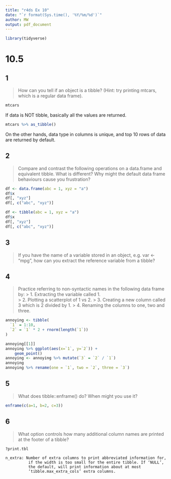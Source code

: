 ```yaml
---
title: "r4ds Ex 10"
date: "`r format(Sys.time(), '%Y/%m/%d')`"
author: MW
output: pdf_document
---
```


```r
library(tidyverse)
```


# 10.5
## 1
>    
>	How can you tell if an object is a tibble? (Hint: try printing mtcars, which is a regular data frame).
> 

```r
mtcars
```
  
If data is NOT tibble, basically all the values are returned.

```r
mtcars %>% as_tibble()
```
  
On the other hands, data type in columns is unique, and top 10 rows of data are returned by default.

## 2
>  
> Compare and contrast the following operations on a data.frame and equivalent tibble. What is different? Why might the default data frame behaviours cause you frustration?
>

```r
df <- data.frame(abc = 1, xyz = "a")
df$x
df[, "xyz"]
df[, c("abc", "xyz")]
```


```r
df <- tibble(abc = 1, xyz = "a")
df$x
df[, "xyz"]
df[, c("abc", "xyz")]
```

## 3
>
> If you have the name of a variable stored in an object, e.g. var <- "mpg", how can you extract the reference variable from a tibble?
>

## 4
>  
> Practice referring to non-syntactic names in the following data frame by:
> > 1. Extracting the variable called 1.	
> > 2. Plotting a scatterplot of 1 vs 2.
> > 3. Creating a new column called 3 which is 2 divided by 1.
> > 4. Renaming the columns to one, two and three.
```r
annoying <- tibble(
  `1` = 1:10,
  `2` = `1` * 2 + rnorm(length(`1`))
)
```

```r
annoying[[1]]
annoying %>% ggplot(aes(x=`1`, y=`2`)) +
	geom_point()
annoying <- annoying %>% mutate(`3` = `2` / `1`)
annoying
annoying %>% rename(one = `1`, two = `2`, three = `3`)
```

## 5
> 
> What does tibble::enframe() do? When might you use it?
> 

```r
enframe(c(a=1, b=2, c=3))
```

## 6
>
> What option controls how many additional column names are printed at the footer of a tibble?
> 
  
```
?print.tbl
```

```
n_extra: Number of extra columns to print abbreviated information for,
          if the width is too small for the entire tibble. If ‘NULL’,
          the default, will print information about at most
          ‘tibble.max_extra_cols’ extra columns.
```
